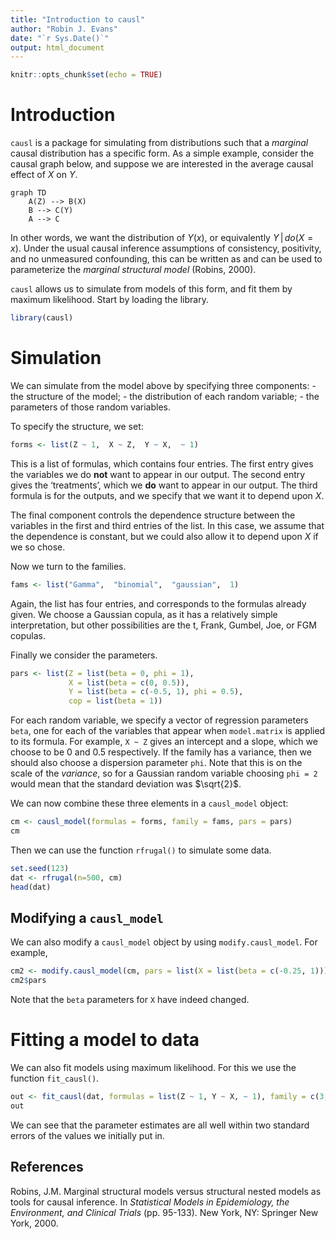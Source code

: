 ```yaml
---
title: "Introduction to causl"
author: "Robin J. Evans"
date: "`r Sys.Date()`"
output: html_document
---
```


```r
knitr::opts_chunk$set(echo = TRUE)
```

# Introduction

`causl` is a package for simulating from distributions such that a _marginal_
causal distribution has a specific form.  As a simple example, consider the
causal graph below, and suppose we are interested in the average causal effect 
of $X$ on $Y$.
```mermaid
graph TD
    A(Z) --> B(X)
    B --> C(Y)
    A --> C
```

In other words, we want the distribution of $Y(x)$, or equivalently 
$Y \,|\, do(X=x)$.  Under the usual causal inference assumptions of consistency,
positivity, and no unmeasured confounding, this can be written as 
\begin{align*}
P(Y(x) = y) &= \sum_{z} P(Z=z) \cdot P(Y = y \,|\, Z=z, X=x),
\end{align*}
and can be used to parameterize the _marginal structural model_ (Robins, 2000).

<!-- ```{tikz CDAG, rv/.style={minimum size=7mm, inner sep=0.75mm}, node distance=20mm, >=stealth, -->
<!-- caption="Two DAGs, (a) as generally observed and (b) after an intervention on $X$."] -->
<!--   \pgfsetarrows{latex-latex}; -->
<!-- \begin{scope} -->
<!--   \node[rv]  (1)              {$Z$}; -->
<!--   \node[rv, below of=1, yshift=7.5mm, xshift=-10mm] (2) {$X$}; -->
<!--   \node[rv, right of=2] (3) {$Y$}; -->
<!-- \node[left of=1, yshift=-5mm] {(a)}; -->
<!--   \draw[->, very thick, color=blue] (1) -- (3); -->
<!--   \draw[->, very thick, color=blue] (1) -- (2); -->
<!--   \draw[->, very thick, color=blue] (2) -- (3); -->
<!--   \end{scope} -->
<!--   \begin{scope}[xshift=7cm] -->
<!--   \node[rv]  (1)              {$Z$}; -->
<!--   \node[rv, rectangle, below of=1, yshift=7.5mm, xshift=-10mm] (2) {$X$}; -->
<!--   \node[rv, right of=2] (3) {$Y$}; -->
<!--   \node[left of=1, yshift=-5mm] {(b)}; -->
<!-- \draw[->, very thick, color=blue] (1) -- (3); -->
<!--   \draw[->, very thick, color=blue] (2) -- (3); -->
<!--   \end{scope} -->
<!-- ``` -->

`causl` allows us to simulate from models of this form, and fit them by maximum
likelihood.  Start by loading the library.

```r
library(causl)
```

# Simulation

We can simulate from the model above by specifying three components:
 - the structure of the model;
 - the distribution of each random variable;
 - the parameters of those random variables.

To specify the structure, we set:
```r
forms <- list(Z ~ 1,  X ~ Z,  Y ~ X,  ~ 1)
```
This is a list of formulas, which contains four entries.  The first entry gives 
the variables we do **not** want to appear in our output.  The second entry 
gives the 'treatments', which we **do** want to appear in our output.  The third
formula is for the outputs, and we specify that we want it to depend upon $X$.

The final component controls the dependence structure between the variables in 
the first and third entries of the list.  In this case, we assume that the 
dependence is constant, but we could also allow it to depend upon $X$ if we so
chose.

Now we turn to the families.
```r
fams <- list("Gamma",  "binomial",  "gaussian",  1)
```
Again, the list has four entries, and corresponds to the formulas already 
given.  We choose a Gaussian copula, as it has a relatively simple interpretation,
but other possibilities are the t, Frank, Gumbel, Joe, or FGM copulas.

Finally we consider the parameters.  
```r
pars <- list(Z = list(beta = 0, phi = 1),  
             X = list(beta = c(0, 0.5)),  
             Y = list(beta = c(-0.5, 1), phi = 0.5),
             cop = list(beta = 1))
```
For each random variable, we specify a vector of regression parameters `beta`,
one for each of the variables that appear when `model.matrix` is applied to its
formula.  For example, `X ~ Z` gives an intercept and a slope, which we choose
to be 0 and 0.5 respectively.  If the family has a variance, then we should 
also choose a dispersion parameter `phi`.  Note that this is on the scale of the 
_variance_, so for a Gaussian random variable choosing `phi = 2` would mean 
that the standard deviation was $\sqrt{2}$.  

We can now combine these three elements in a `causl_model` object:
```r
cm <- causl_model(formulas = forms, family = fams, pars = pars)
cm
```
Then we can use the function `rfrugal()` to simulate some data.
```r
set.seed(123)
dat <- rfrugal(n=500, cm)
head(dat)
```

## Modifying a `causl_model`

We can also modify a `causl_model` object by using `modify.causl_model`.  For
example, 
```r
cm2 <- modify.causl_model(cm, pars = list(X = list(beta = c(-0.25, 1))))
cm2$pars
```
Note that the `beta` parameters for `X` have indeed changed.

# Fitting a model to data

We can also fit models using maximum likelihood.  For this we use the function
`fit_causl()`.
```r
out <- fit_causl(dat, formulas = list(Z ~ 1, Y ~ X, ~ 1), family = c(3, 1, 1))
out
```
We can see that the parameter estimates are all well within two standard errors
of the values we initially put in.



## References

Robins, J.M. Marginal structural models versus structural nested models as tools 
for causal inference. In _Statistical Models in Epidemiology, the Environment, 
and Clinical Trials_ (pp. 95-133). New York, NY: Springer New York, 2000.
